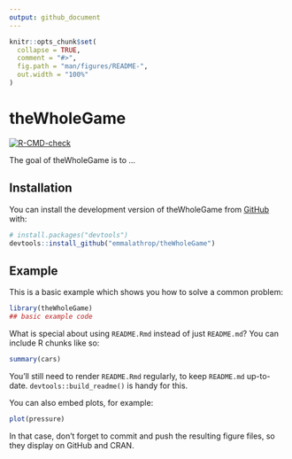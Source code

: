 ```yaml
---
output: github_document
---
```


<!-- README.md is generated from README.Rmd. Please edit that file -->

```r
knitr::opts_chunk$set(
  collapse = TRUE,
  comment = "#>",
  fig.path = "man/figures/README-",
  out.width = "100%"
)
```

# theWholeGame

<!-- badges: start -->
[![R-CMD-check](https://github.com/emmalathrop/theWholeGame/actions/workflows/R-CMD-check.yaml/badge.svg)](https://github.com/emmalathrop/theWholeGame/actions/workflows/R-CMD-check.yaml)
<!-- badges: end -->

The goal of theWholeGame is to ...

## Installation

You can install the development version of theWholeGame from [GitHub](https://github.com/) with:

``` r
# install.packages("devtools")
devtools::install_github("emmalathrop/theWholeGame")
```

## Example

This is a basic example which shows you how to solve a common problem:

```r
library(theWholeGame)
## basic example code
```

What is special about using `README.Rmd` instead of just `README.md`? You can include R chunks like so:

```r
summary(cars)
```

You'll still need to render `README.Rmd` regularly, to keep `README.md` up-to-date. `devtools::build_readme()` is handy for this.

You can also embed plots, for example:

```r
plot(pressure)
```

In that case, don't forget to commit and push the resulting figure files, so they display on GitHub and CRAN.

